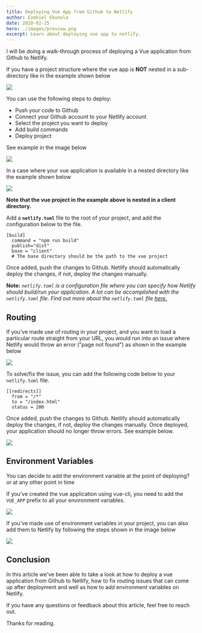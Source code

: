 ```yaml
---
title: Deploying Vue App from Github to Netlify
author: Ezekiel Ekunola
date: 2020-02-25
hero: ./images/preview.png
excerpt: Learn about deploying vue app to netlify.
---
```


I will be doing a walk-through process of deploying a Vue application from Github to Netlify.

If you have a project structure where the vue app is **NOT** nested in a sub-directory like in the example shown below

![](./images/project-structure.png)

You can use the following steps to deploy:

- Push your code to Github
- Connect your Github account to your Netlify account
- Select the project you want to deploy
- Add build commands
- Deploy project

See example in the image below

![](./images/vue-deploy.gif)

In a case where your vue application is available in a nested directory like the example shown below

![](./images/nested-directory.gif)

**Note that the vue project in the example above is nested in a client directory.**

Add a **`netlify.toml`** file to the root of your project, and add the configuration below to the file.

```
[build]
  command = "npm run build"
  publish="dist"
  base = "client"
  # The base directory should be the path to the vue project 
```
Once added, push the changes to Github. Netlify should automatically deploy the changes, if not, deploy the changes manually. 

**Note:** _`netlify.toml` is a configuration file where you can specify how Netlify should build/run your application. A lot can be accomplished with the `netlify.toml` file. Find out more about the `netlify.toml` file [here.](https://www.netlify.com/docs/netlify-toml-reference/)_

## Routing

If you've made use of routing in your project, and you want to load a particular route straight from your URL, you would run into an issue where Netlify would throw an error ("page not found") as shown in the example below

![](./images/vue-broken-url.gif)

To solve/fix the issue, you can add the following code below to your `netlify.toml` file.

```
[[redirects]]
  from = "/*"
  to = "/index.html"
  status = 200
```

Once added, push the changes to Github. Netlify should automatically deploy the changes, if not, deploy the changes manually. Once deployed, your application should no longer throw errors. See example below.

![](./images/vue-router-fixed.gif)

## Environment Variables

You can decide to add the environment variable at the point of deploying? or at any other point in time

If you've created the vue application using vue-cli, you need to add the `VUE_APP` prefix to all your environment variables.

![](./images/vue-deploy-environment-variable.gif)

If you've made use of environment variables in your project, you can also add them to Netlify by following the steps shown in the image below

![](./images/vue-environment-variables.gif)

## Conclusion

In this article we've been able to take a look at how to deploy a vue application from Github to Netlify, how to fix routing issues that can come up after deployment and well as how to add environment variables on Netlify.

If you have any questions or feedback about this article, feel free to reach out.

Thanks for reading.

